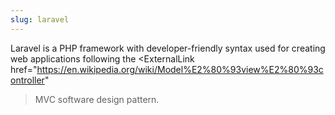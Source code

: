 ```yaml
---
slug: laravel
---
```


<ExternalLink href="https://laravel.com/">Laravel</ExternalLink>
is a PHP framework with developer-friendly syntax used for creating web applications following the
<ExternalLink
  href="https://en.wikipedia.org/wiki/Model%E2%80%93view%E2%80%93controller"
>MVC</ExternalLink>
software design pattern.
